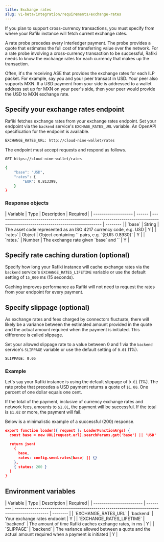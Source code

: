 ```yaml
---
title: Exchange rates
slug: v1-beta/integration/requirements/exchange-rates
---
```



If you plan to support cross-currency transactions, you must specify from where your Rafiki instance will fetch current exchange rates.

A rate probe precedes every Interledger payment. The probe provides a quote that estimates the full cost of transferring value over the network. For a rate probe involving a cross-currency transaction to be successful, Rafiki needs to know the exchange rates for each currency that makes up the transaction.

Often, it's the receiving ASE that provides the exchange rates for each ILP packet. For example, say you and your peer transact in USD. Your peer also supports MXN. If a USD payment from your side is addressed to a wallet address set up for MXN on your peer's side, then your peer would provide the USD to MXN exchange rate.

## Specify your exchange rates endpoint

Rafiki fetches exchange rates from your exchange rates endpoint. Set your endpoint via the `backend` service's `EXCHAGE_RATES_URL` variable. An <LinkOut href="https://github.com/interledger/rafiki/blob/main/packages/backend/src/openapi/specs/exchange-rates.yaml">OpenAPI specification</LinkOut> for the endpoint is available.

```bash title='Example'
EXCHANGE_RATES_URL: http://cloud-nine-wallet/rates
```

The endpoint must accept <Badge text="GET" variant="note" size="medium" /> requests and respond as follows.

```bash title="Example API request"
GET https://cloud-nine-wallet/rates
```

```bash title='Example API response'
{
    "base": "USD",
    "rates": {
        "EUR": 0.813399,
    }
}
```

### Response objects

<div class="overflow-table">
  | Variable             | Type   | Description                                                                                                                        | Required |
  | -------------------- | ------ | ---------------------------------------------------------------------------------------------------------------------------------- | -------- |
  | `base`               | String | The asset code represented as an <LinkOut href="https://en.wikipedia.org/wiki/ISO_4217">ISO 4217</LinkOut> currency code, e.g. USD | Y        |
  | `rates`              | Object | Object containing `<asset_code : exchange_rate>` pairs, e.g. `{EUR: 0.8930}`                                                       | Y        |
  | `rates.<asset_code>` | Number | The exchange rate given `base` and `<asset_code>`                                                                                  | Y        |
</div>

## Specify rate caching duration (optional)

Specify how long your Rafiki instance will cache exchange rates via the `backend` service's `EXCHANGE_RATES_LIFETIME` variable or use the default setting of `15_000` ms (15 seconds).

Caching improves performance as Rafiki will not need to request the rates from your endpoint for every payment.

## Specify slippage (optional)

As exchange rates and fees charged by connectors fluctuate, there will likely be a variance between the estimated amount provided in the quote and the actual amount required when the payment is initiated. This difference is called slippage.

Set your allowed slippage rate to a value between 0 and 1 via the `backend` service's `SLIPPAGE` variable or use the default setting of `0.01` (1%).

```bash title='Example'
SLIPPAGE: 0.05
```

### Example

Let's say your Rafiki instance is using the default slippage of `0.01` (1%). The rate probe that precedes a USD payment returns a quote of `$1.00`. One percent of one dollar equals one cent.

If the total of the payment, inclusive of currency exchange rates and network fees, amounts to `$1.01`, the payment will be successful. If the total is `$1.02` or more, the payment will fail.

Below is a minimalistic example of a successful (200) response.

```json
export function loader({ request }: LoaderFunctionArgs) {
  const base = new URL(request.url).searchParams.get('base') || 'USD'

  return json(
    {
      base,
      rates: config.seed.rates[base] || {}
    },
    { status: 200 }
  )
}
```

## Environment variables

<div class="overflow-table">
  | Variable                  | Type      | Description                                                                                     | Required |
  | ------------------------- | --------- | ----------------------------------------------------------------------------------------------- | -------- |
  | `EXCHANGE_RATES_URL`      | `backend` | Your exchange rates endpoint                                                                    | Y        |
  | `EXCHANGE_RATES_LIFETIME` | `backend` | The amount of time Rafiki caches exchange rates, in ms                                          | Y        |
  | `SLIPPAGE`                | `backend` | The variance allowed between a quote and the actual amount required when a payment is initiated | Y        |
</div>
